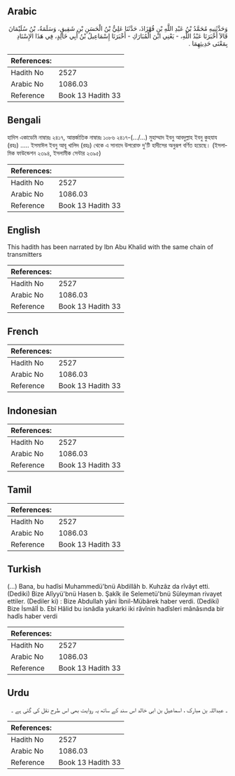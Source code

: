 ## Arabic


<div dir="rtl" lang="ar" style={{fontSize:'larger',backgroundColor:'#f8f9fa',padding:20}}>
وَحَدَّثَنِيهِ مُحَمَّدُ بْنُ عَبْدِ اللَّهِ بْنِ قُهْزَاذَ، حَدَّثَنَا عَلِيُّ بْنُ الْحَسَنِ بْنِ شَقِيقٍ، وَسَلَمَةُ، بْنُ سُلَيْمَانَ قَالاَ أَخْبَرَنَا عَبْدُ اللَّهِ، - يَعْنِي ابْنَ الْمُبَارَكِ - أَخْبَرَنَا إِسْمَاعِيلُ بْنُ أَبِي خَالِدٍ، فِي هَذَا الإِسْنَادِ بِمَعْنَى حَدِيثِهِمَا ‏.‏
</div>
<div style={{backgroundColor:'#f8f9fa',padding:20, marginBottom: 10}}><table> <thead> <tr> <th>References:</th> <th></th> </tr> </thead> <tbody><tr><td>Hadith No</td><td>2527</td></tr><tr><td>Arabic No</td><td>1086.03</td></tr><tr><td>Reference</td><td>Book 13 Hadith 33</td></tr></tbody></table></div>

## Bengali


<div dir="ltr" lang="bn" style={{fontSize:'larger',backgroundColor:'#f8f9fa',padding:20}}>
হাদিস একাডেমি নাম্বারঃ ২৪১৭, আন্তর্জাতিক নাম্বারঃ ১০৮৬ ২৪১৭-(.../...) মুহাম্মাদ ইবনু আবদুল্লাহ ইবনু কুহযায (রহঃ) ..... ইসমাঈল ইবনু আবূ খালিদ (রহঃ) থেকে এ সানাদে উপরোক্ত দু'টি হাদীসের অনুরূপ বর্ণিত হয়েছে। (ইসলামিক ফাউন্ডেশন ২৩৯৪, ইসলামীক সেন্টার ২৩৯৫)
</div>
<div style={{backgroundColor:'#f8f9fa',padding:20, marginBottom: 10}}><table> <thead> <tr> <th>References:</th> <th></th> </tr> </thead> <tbody><tr><td>Hadith No</td><td>2527</td></tr><tr><td>Arabic No</td><td>1086.03</td></tr><tr><td>Reference</td><td>Book 13 Hadith 33</td></tr></tbody></table></div>

## English


<div dir="ltr" lang="en" style={{fontSize:'larger',backgroundColor:'#f8f9fa',padding:20}}>
This hadith has been narrated by Ibn Abu Khalid with the same chain of transmitters
</div>
<div style={{backgroundColor:'#f8f9fa',padding:20, marginBottom: 10}}><table> <thead> <tr> <th>References:</th> <th></th> </tr> </thead> <tbody><tr><td>Hadith No</td><td>2527</td></tr><tr><td>Arabic No</td><td>1086.03</td></tr><tr><td>Reference</td><td>Book 13 Hadith 33</td></tr></tbody></table></div>

## French


<div dir="ltr" lang="fr" style={{fontSize:'larger',backgroundColor:'#f8f9fa',padding:20}}>

</div>
<div style={{backgroundColor:'#f8f9fa',padding:20, marginBottom: 10}}><table> <thead> <tr> <th>References:</th> <th></th> </tr> </thead> <tbody><tr><td>Hadith No</td><td>2527</td></tr><tr><td>Arabic No</td><td>1086.03</td></tr><tr><td>Reference</td><td>Book 13 Hadith 33</td></tr></tbody></table></div>

## Indonesian


<div dir="ltr" lang="id" style={{fontSize:'larger',backgroundColor:'#f8f9fa',padding:20}}>

</div>
<div style={{backgroundColor:'#f8f9fa',padding:20, marginBottom: 10}}><table> <thead> <tr> <th>References:</th> <th></th> </tr> </thead> <tbody><tr><td>Hadith No</td><td>2527</td></tr><tr><td>Arabic No</td><td>1086.03</td></tr><tr><td>Reference</td><td>Book 13 Hadith 33</td></tr></tbody></table></div>

## Tamil


<div dir="ltr" lang="ta" style={{fontSize:'larger',backgroundColor:'#f8f9fa',padding:20}}>

</div>
<div style={{backgroundColor:'#f8f9fa',padding:20, marginBottom: 10}}><table> <thead> <tr> <th>References:</th> <th></th> </tr> </thead> <tbody><tr><td>Hadith No</td><td>2527</td></tr><tr><td>Arabic No</td><td>1086.03</td></tr><tr><td>Reference</td><td>Book 13 Hadith 33</td></tr></tbody></table></div>

## Turkish


<div dir="ltr" lang="tr" style={{fontSize:'larger',backgroundColor:'#f8f9fa',padding:20}}>
(…) Bana, bu hadîsi Muhammedü'bnü Abdillâh b. Kuhzâz da rîvâyt etti. (Dediki) Bize Alîyyü'bnü Hasen b. Şakîk ile Selemetü'bnü Süleyman rivayet ettiler. (Dediler ki) : Bize Abdullah yâni İbnil-Mübârek haber verdi. (Dediki) Bize İsmâîİ b. Ebî Hâlid bu isnâdla yukarki iki râvînin hadîsleri mânâsında bir hadîs haber verdi
</div>
<div style={{backgroundColor:'#f8f9fa',padding:20, marginBottom: 10}}><table> <thead> <tr> <th>References:</th> <th></th> </tr> </thead> <tbody><tr><td>Hadith No</td><td>2527</td></tr><tr><td>Arabic No</td><td>1086.03</td></tr><tr><td>Reference</td><td>Book 13 Hadith 33</td></tr></tbody></table></div>

## Urdu


<div dir="rtl" lang="ur" style={{fontSize:'larger',backgroundColor:'#f8f9fa',padding:20}}>
۔ عبداللہ بن مبارک ، اسماعیل بن ابی خالد اس سند کے ساتھ یہ روایت بھی اس طرح نقل کی گئی ہے ۔
</div>
<div style={{backgroundColor:'#f8f9fa',padding:20, marginBottom: 10}}><table> <thead> <tr> <th>References:</th> <th></th> </tr> </thead> <tbody><tr><td>Hadith No</td><td>2527</td></tr><tr><td>Arabic No</td><td>1086.03</td></tr><tr><td>Reference</td><td>Book 13 Hadith 33</td></tr></tbody></table></div>
